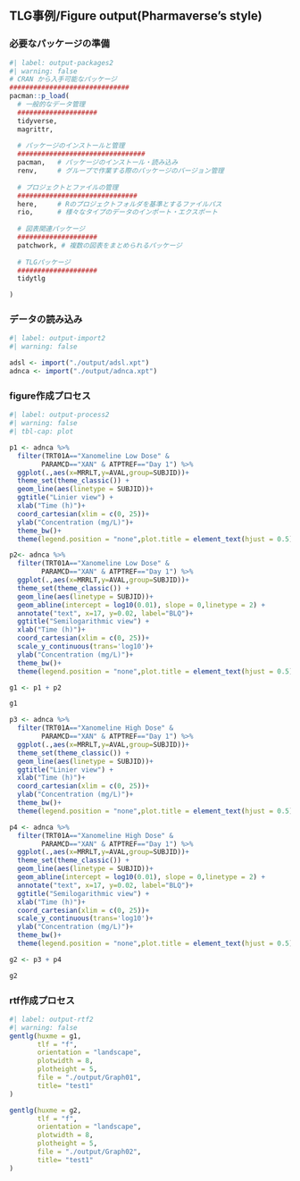 ## TLG事例/Figure output(Pharmaverse's style)

### 必要なパッケージの準備

```r
#| label: output-packages2
#| warning: false
# CRAN から入手可能なパッケージ
##############################
pacman::p_load(
  # 一般的なデータ管理
  ####################
  tidyverse, 
  magrittr, 
  
  # パッケージのインストールと管理
  ################################
  pacman,   # パッケージのインストール・読み込み
  renv,     # グループで作業する際のパッケージのバージョン管理  
  
  # プロジェクトとファイルの管理
  ##############################
  here,     # Rのプロジェクトフォルダを基準とするファイルパス
  rio,      # 様々なタイプのデータのインポート・エクスポート
  
  # 図表関連パッケージ
  ####################
  patchwork, # 複数の図表をまとめられるパッケージ
  
  # TLGパッケージ
  ####################
  tidytlg

)
```

### データの読み込み

```r
#| label: output-import2
#| warning: false

adsl <- import("./output/adsl.xpt")
adnca <- import("./output/adnca.xpt")
```

### figure作成プロセス

```r
#| label: output-process2
#| warning: false
#| tbl-cap: plot

p1 <- adnca %>% 
  filter(TRT01A=="Xanomeline Low Dose" & 
        PARAMCD=="XAN" & ATPTREF=="Day 1") %>%
  ggplot(.,aes(x=MRRLT,y=AVAL,group=SUBJID))+
  theme_set(theme_classic()) +
  geom_line(aes(linetype = SUBJID))+
  ggtitle("Linier view") +
  xlab("Time (h)")+
  coord_cartesian(xlim = c(0, 25))+
  ylab("Concentration (mg/L)")+
  theme_bw()+ 
  theme(legend.position = "none",plot.title = element_text(hjust = 0.5)) 

p2<- adnca %>% 
  filter(TRT01A=="Xanomeline Low Dose" & 
        PARAMCD=="XAN" & ATPTREF=="Day 1") %>%
  ggplot(.,aes(x=MRRLT,y=AVAL,group=SUBJID))+
  theme_set(theme_classic()) +
  geom_line(aes(linetype = SUBJID))+
  geom_abline(intercept = log10(0.01), slope = 0,linetype = 2) +
  annotate("text", x=17, y=0.02, label="BLQ")+
  ggtitle("Semilogarithmic view") +
  xlab("Time (h)")+
  coord_cartesian(xlim = c(0, 25))+
  scale_y_continuous(trans='log10')+
  ylab("Concentration (mg/L)")+
  theme_bw()+ 
  theme(legend.position = "none",plot.title = element_text(hjust = 0.5))

g1 <- p1 + p2

g1

p3 <- adnca %>% 
  filter(TRT01A=="Xanomeline High Dose" & 
        PARAMCD=="XAN" & ATPTREF=="Day 1") %>%
  ggplot(.,aes(x=MRRLT,y=AVAL,group=SUBJID))+
  theme_set(theme_classic()) +
  geom_line(aes(linetype = SUBJID))+
  ggtitle("Linier view") +
  xlab("Time (h)")+
  coord_cartesian(xlim = c(0, 25))+
  ylab("Concentration (mg/L)")+
  theme_bw()+ 
  theme(legend.position = "none",plot.title = element_text(hjust = 0.5)) 

p4 <- adnca %>% 
  filter(TRT01A=="Xanomeline High Dose" & 
        PARAMCD=="XAN" & ATPTREF=="Day 1") %>%
  ggplot(.,aes(x=MRRLT,y=AVAL,group=SUBJID))+
  theme_set(theme_classic()) +
  geom_line(aes(linetype = SUBJID))+
  geom_abline(intercept = log10(0.01), slope = 0,linetype = 2) +
  annotate("text", x=17, y=0.02, label="BLQ")+
  ggtitle("Semilogarithmic view") +
  xlab("Time (h)")+
  coord_cartesian(xlim = c(0, 25))+
  scale_y_continuous(trans='log10')+
  ylab("Concentration (mg/L)")+
  theme_bw()+ 
  theme(legend.position = "none",plot.title = element_text(hjust = 0.5)) 

g2 <- p3 + p4

g2
```

### rtf作成プロセス

```r
#| label: output-rtf2
#| warning: false
gentlg(huxme = g1,
       tlf = "f",
       orientation = "landscape",
       plotwidth = 8,
       plotheight = 5,
       file = "./output/Graph01",
       title= "test1"
)

gentlg(huxme = g2,
       tlf = "f",
       orientation = "landscape",
       plotwidth = 8,
       plotheight = 5,
       file = "./output/Graph02",
       title= "test1"
)
```
